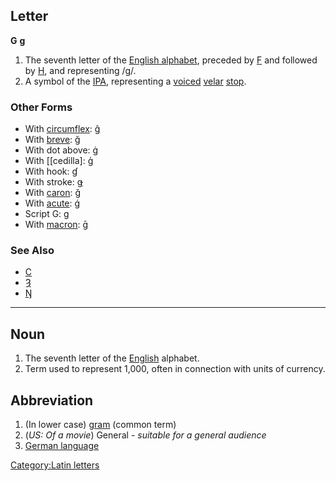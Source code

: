 ==Letter==
'''G''' '''g'''

#The seventh letter of the [[Appendix:English alphabet|English alphabet]], preceded by [[F]] and followed by [[H]], and representing /g/.
#A symbol of the [[IPA]], representing a [[voiced]] [[velar]] [[stop]].
===Other Forms===
*With [[circumflex]]: [[ĝ]]
*With [[breve]]: [[ğ]]
*With dot above: [[ġ]]
*With [[cedilla]: [[ģ]]
*With hook: [[ɠ]]
*With stroke: [[ǥ]]
*With [[caron]]: [[ǧ]]
*With [[acute]]: [[ǵ]]
*Script G: [[ɡ]]
*With [[macron]]: [[ḡ]]
===See Also===
*[[C]]
*[[Ȝ]]
*[[Ŋ]]
[[Category:Latin letters]]
----

==Noun==

#The seventh letter of the [[English]] alphabet.
#Term used to represent 1,000, often in connection with units of currency.

==Abbreviation==
# (In lower case) [[gram]] (common term)
# (''US: Of a movie'') General - ''suitable for a general audience''
# [[German language]]